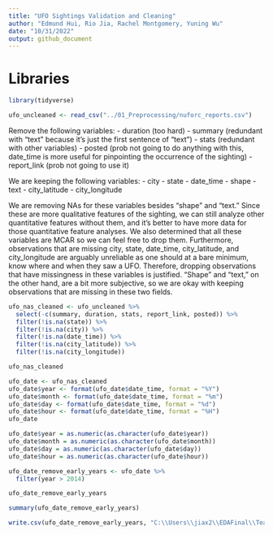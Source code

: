 ---
title: "UFO Sightings Validation and Cleaning"
author: "Edmund Hui, Rio Jia, Rachel Montgomery, Yuning Wu"
date: "10/31/2022"
output: github_document
---

# Libraries

```{r}
library(tidyverse)
```

```{r}
ufo_uncleaned <- read_csv("../01_Preprocessing/nuforc_reports.csv")
```

Remove the following variables:
- duration (too hard)
- summary (redundant with "text" because it's just the first sentence of "text")
- stats (redundant with other variables)
- posted (prob not going to do anything with this, date_time is more useful for pinpointing the occurrence of the sighting)
- report_link (prob not going to use it)

We are keeping the following variables:
- city
- state
- date_time
- shape
- text
- city_latitude
- city_longitude 

We are removing NAs for these variables besides "shape" and "text." Since these are more qualitative features of the sighting, we can still analyze other quantitative features without them, and it's better to have more data for those quantitative feature analyses. We also determined that all these variables are MCAR so we can feel free to drop them. Furthermore, observations that are missing city, state, date_time, city_latitude, and city_longitude are arguably unreliable as one should at a bare minimum, know where and when they saw a UFO. Therefore, dropping observations that have missingness in these variables is justified. "Shape" and "text," on the other hand, are a bit more subjective, so we are okay with keeping observations that are missing in these two fields. 

```{r}
ufo_nas_cleaned <- ufo_uncleaned %>% 
  select(-c(summary, duration, stats, report_link, posted)) %>% 
  filter(!is.na(state)) %>% 
  filter(!is.na(city)) %>% 
  filter(!is.na(date_time)) %>% 
  filter(!is.na(city_latitude)) %>% 
  filter(!is.na(city_longitude))

ufo_nas_cleaned
```
```{r}
ufo_date <- ufo_nas_cleaned
ufo_date$year <- format(ufo_date$date_time, format = "%Y")
ufo_date$month <- format(ufo_date$date_time, format = "%m")
ufo_date$day <- format(ufo_date$date_time, format = "%d")
ufo_date$hour <- format(ufo_date$date_time, format = "%H")
ufo_date
```
```{r}
ufo_date$year = as.numeric(as.character(ufo_date$year)) 
ufo_date$month = as.numeric(as.character(ufo_date$month)) 
ufo_date$day = as.numeric(as.character(ufo_date$day)) 
ufo_date$hour = as.numeric(as.character(ufo_date$hour)) 
```


```{r}
ufo_date_remove_early_years <- ufo_date %>% 
  filter(year > 2014)

ufo_date_remove_early_years
```
```{r}
summary(ufo_date_remove_early_years)
```

```{r}
write.csv(ufo_date_remove_early_years, "C:\\Users\\jiax2\\EDAFinal\\Team10_final\\UFO_cleaned.csv", row.names=FALSE)
```

